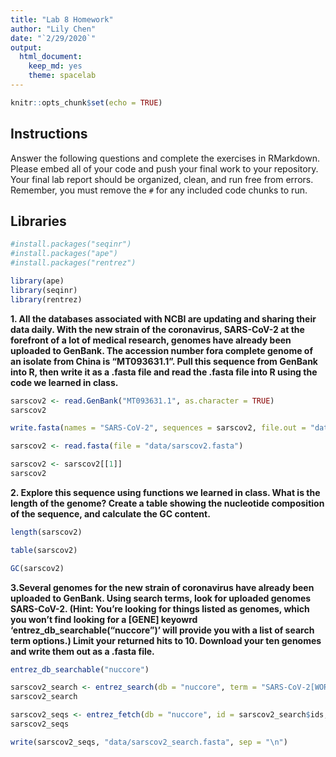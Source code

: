 ```yaml
---
title: "Lab 8 Homework"
author: "Lily Chen"
date: "`2/29/2020`"
output:
  html_document: 
    keep_md: yes
    theme: spacelab
---
```


```r
knitr::opts_chunk$set(echo = TRUE)
```

## Instructions
Answer the following questions and complete the exercises in RMarkdown. Please embed all of your code and push your final work to your repository. Your final lab report should be organized, clean, and run free from errors. Remember, you must remove the `#` for any included code chunks to run.  

## Libraries

```r
#install.packages("seqinr")
#install.packages("ape")
#install.packages("rentrez")
```


```r
library(ape)
library(seqinr)
library(rentrez)
```

**1. All the databases associated with NCBI are updating and sharing their data daily. With the new strain of the coronavirus, SARS-CoV-2 at the forefront of a lot of medical research, genomes have already been uploaded to GenBank. The accession number fora complete genome of an isolate from China is "MT093631.1". Pull this sequence from GenBank into R, then write it as a .fasta file and read the .fasta file into R using the code we learned in class.**

```r
sarscov2 <- read.GenBank("MT093631.1", as.character = TRUE)
sarscov2
```

```r
write.fasta(names = "SARS-CoV-2", sequences = sarscov2, file.out = "data/sarscov2.fasta")
```

```r
sarscov2 <- read.fasta(file = "data/sarscov2.fasta")
```

```r
sarscov2 <- sarscov2[[1]]
sarscov2
```


**2. Explore this sequence using functions we learned in class. What is the length of the genome? Create a table showing the nucleotide composition of the sequence, and calculate the GC content.**

```r
length(sarscov2)
```

```r
table(sarscov2)
```

```r
GC(sarscov2)
```


**3.Several genomes for the new strain of coronavirus have already been uploaded to GenBank. Using search terms, look for uploaded genomes SARS-CoV-2. (Hint: You're looking for things listed as genomes, which you won't find looking for a [GENE] keyowrd 'entrez_db_searchable("nuccore")' will provide you with a list of search term options.) Limit your returned hits to 10. Download your ten genomes and write them out as a .fasta file.**

```r
entrez_db_searchable("nuccore")
```

```r
sarscov2_search <- entrez_search(db = "nuccore", term = "SARS-CoV-2[WORD] ", retmax = 10)
sarscov2_search
```

```r
sarscov2_seqs <- entrez_fetch(db = "nuccore", id = sarscov2_search$ids, rettype = "fasta")
sarscov2_seqs
```

```r
write(sarscov2_seqs, "data/sarscov2_search.fasta", sep = "\n")
```

